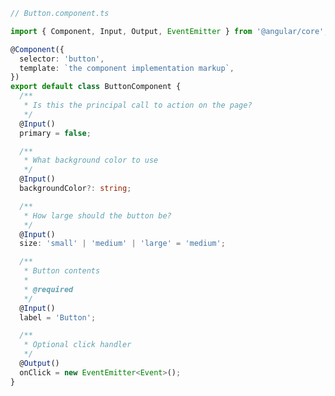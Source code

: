 ```ts
// Button.component.ts

import { Component, Input, Output, EventEmitter } from '@angular/core';

@Component({
  selector: 'button',
  template: `the component implementation markup`,
})
export default class ButtonComponent {
  /**
   * Is this the principal call to action on the page?
   */
  @Input()
  primary = false;

  /**
   * What background color to use
   */
  @Input()
  backgroundColor?: string;

  /**
   * How large should the button be?
   */
  @Input()
  size: 'small' | 'medium' | 'large' = 'medium';

  /**
   * Button contents
   *
   * @required
   */
  @Input()
  label = 'Button';

  /**
   * Optional click handler
   */
  @Output()
  onClick = new EventEmitter<Event>();
}
```
